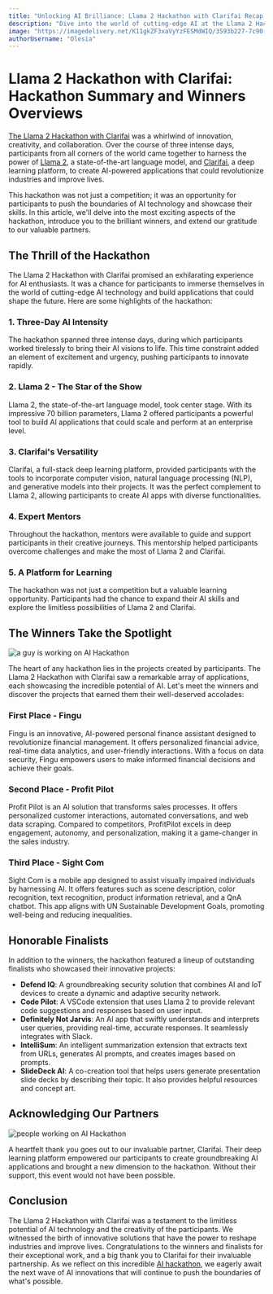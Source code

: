 ```yaml
---
title: "Unlocking AI Brilliance: Llama 2 Hackathon with Clarifai Recap and Winners Showcase"
description: "Dive into the world of cutting-edge AI at the Llama 2 Hackathon with Clarifai. Discover innovative projects, meet the winners, and explore the limitless potential of AI technology in revolutionizing industries and improving lives."
image: "https://imagedelivery.net/K11gkZF3xaVyYzFESMdWIQ/3593b227-7c90-454c-d427-7e1b076a3200/full"
authorUsername: "Olesia"
---
```


# **Llama 2 Hackathon with Clarifai: Hackathon Summary and Winners Overviews**

[The Llama 2 Hackathon with Clarifai](https://lablab.ai/event/llama-2-hackathon-with-clarifai) was a whirlwind of innovation, creativity, and collaboration. Over the course of three intense days, participants from all corners of the world came together to harness the power of [Llama 2](https://lablab.ai/tech/meta/llama-2), a state-of-the-art language model, and [Clarifai](https://lablab.ai/tech/clarifai), a deep learning platform, to create AI-powered applications that could revolutionize industries and improve lives.

This hackathon was not just a competition; it was an opportunity for participants to push the boundaries of AI technology and showcase their skills. In this article, we'll delve into the most exciting aspects of the hackathon, introduce you to the brilliant winners, and extend our gratitude to our valuable partners.

## **The Thrill of the Hackathon**

The Llama 2 Hackathon with Clarifai promised an exhilarating experience for AI enthusiasts. It was a chance for participants to immerse themselves in the world of cutting-edge AI technology and build applications that could shape the future. Here are some highlights of the hackathon:

### **1. Three-Day AI Intensity**

The hackathon spanned three intense days, during which participants worked tirelessly to bring their AI visions to life. This time constraint added an element of excitement and urgency, pushing participants to innovate rapidly.

### **2. Llama 2 - The Star of the Show**

Llama 2, the state-of-the-art language model, took center stage. With its impressive 70 billion parameters, Llama 2 offered participants a powerful tool to build AI applications that could scale and perform at an enterprise level.

### **3. Clarifai's Versatility**

Clarifai, a full-stack deep learning platform, provided participants with the tools to incorporate computer vision, natural language processing (NLP), and generative models into their projects. It was the perfect complement to Llama 2, allowing participants to create AI apps with diverse functionalities.

### **4. Expert Mentors**

Throughout the hackathon, mentors were available to guide and support participants in their creative journeys. This mentorship helped participants overcome challenges and make the most of Llama 2 and Clarifai.

### **5. A Platform for Learning**

The hackathon was not just a competition but a valuable learning opportunity. Participants had the chance to expand their AI skills and explore the limitless possibilities of Llama 2 and Clarifai.

## **The Winners Take the Spotlight**

<Img src="https://imagedelivery.net/K11gkZF3xaVyYzFESMdWIQ/bfd488e6-b960-497f-8c77-ee2f31cb2000/full" alt="a guy is working on AI Hackathon" />

The heart of any hackathon lies in the projects created by participants. The Llama 2 Hackathon with Clarifai saw a remarkable array of applications, each showcasing the incredible potential of AI. Let's meet the winners and discover the projects that earned them their well-deserved accolades:

### **First Place - Fingu**

Fingu is an innovative, AI-powered personal finance assistant designed to revolutionize financial management. It offers personalized financial advice, real-time data analytics, and user-friendly interactions. With a focus on data security, Fingu empowers users to make informed financial decisions and achieve their goals.

### **Second Place - Profit Pilot**

Profit Pilot is an AI solution that transforms sales processes. It offers personalized customer interactions, automated conversations, and web data scraping. Compared to competitors, ProfitPilot excels in deep engagement, autonomy, and personalization, making it a game-changer in the sales industry.

### **Third Place - Sight Com**

Sight Com is a mobile app designed to assist visually impaired individuals by harnessing AI. It offers features such as scene description, color recognition, text recognition, product information retrieval, and a QnA chatbot. This app aligns with UN Sustainable Development Goals, promoting well-being and reducing inequalities.

## **Honorable Finalists**

In addition to the winners, the hackathon featured a lineup of outstanding finalists who showcased their innovative projects:

- **Defend IQ**: A groundbreaking security solution that combines AI and IoT devices to create a dynamic and adaptive security network.
- **Code Pilot**: A VSCode extension that uses Llama 2 to provide relevant code suggestions and responses based on user input.
- **Definitely Not Jarvis**: An AI app that swiftly understands and interprets user queries, providing real-time, accurate responses. It seamlessly integrates with Slack.
- **IntelliSum**: An intelligent summarization extension that extracts text from URLs, generates AI prompts, and creates images based on prompts.
- **SlideDeck AI**: A co-creation tool that helps users generate presentation slide decks by describing their topic. It also provides helpful resources and concept art.

## **Acknowledging Our Partners**

<Img src="https://imagedelivery.net/K11gkZF3xaVyYzFESMdWIQ/32813242-caaa-49bd-3f1a-e9b6e55e4600/full" alt="people working on AI Hackathon" />

A heartfelt thank you goes out to our invaluable partner, Clarifai. Their deep learning platform empowered our participants to create groundbreaking AI applications and brought a new dimension to the hackathon. Without their support, this event would not have been possible.

## **Conclusion**

The Llama 2 Hackathon with Clarifai was a testament to the limitless potential of AI technology and the creativity of the participants. We witnessed the birth of innovative solutions that have the power to reshape industries and improve lives. Congratulations to the winners and finalists for their exceptional work, and a big thank you to Clarifai for their invaluable partnership. As we reflect on this incredible [AI hackathon](https://lablab.ai/event), we eagerly await the next wave of AI innovations that will continue to push the boundaries of what's possible.
